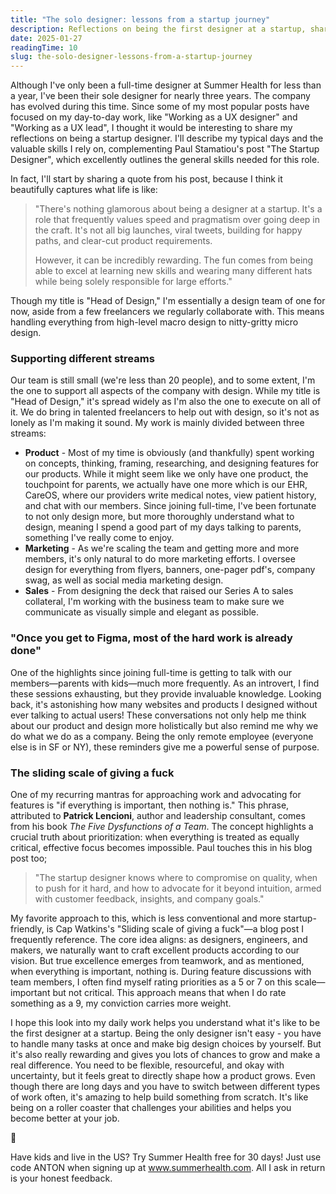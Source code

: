 ```yaml
---
title: "The solo designer: lessons from a startup journey"
description: Reflections on being the first designer at a startup, sharing insights about daily work, valuable skills, and the unique challenges and rewards of being a startup designer.
date: 2025-01-27
readingTime: 10
slug: the-solo-designer-lessons-from-a-startup-journey
---
```


Although I've only been a full-time designer at Summer Health for less than a year, I've been their sole designer for nearly three years. The company has evolved during this time. Since some of my most popular posts have focused on my day-to-day work, like "Working as a UX designer" and "Working as a UX lead", I thought it would be interesting to share my reflections on being a startup designer. I'll describe my typical days and the valuable skills I rely on, complementing Paul Stamatiou's post "The Startup Designer", which excellently outlines the general skills needed for this role.

In fact, I'll start by sharing a quote from his post, because I think it beautifully captures what life is like:

> "There's nothing glamorous about being a designer at a startup. It's a role that frequently values speed and pragmatism over going deep in the craft. It's not all big launches, viral tweets, building for happy paths, and clear-cut product requirements.  
>  
> However, it can be incredibly rewarding. The fun comes from being able to excel at learning new skills and wearing many different hats while being solely responsible for large efforts."

Though my title is "Head of Design," I'm essentially a design team of one for now, aside from a few freelancers we regularly collaborate with. This means handling everything from high-level macro design to nitty-gritty micro design.

### Supporting different streams

Our team is still small (we're less than 20 people), and to some extent, I'm the one to support all aspects of the company with design. While my title is "Head of Design," it's spread widely as I'm also the one to execute on all of it. We do bring in talented freelancers to help out with design, so it's not as lonely as I'm making it sound. My work is mainly divided between three streams:

* **Product** - Most of my time is obviously (and thankfully) spent working on concepts, thinking, framing, researching, and designing features for our products. While it might seem like we only have one product, the touchpoint for parents, we actually have one more which is our EHR, CareOS, where our providers write medical notes, view patient history, and chat with our members. Since joining full-time, I've been fortunate to not only design more, but more thoroughly understand what to design, meaning I spend a good part of my days talking to parents, something I've really come to enjoy.
* **Marketing** - As we're scaling the team and getting more and more members, it's only natural to do more marketing efforts. I oversee design for everything from flyers, banners, one-pager pdf's, company swag, as well as social media marketing design.
* **Sales** - From designing the deck that raised our Series A to sales collateral, I'm working with the business team to make sure we communicate as visually simple and elegant as possible.

### "Once you get to Figma, most of the hard work is already done"

One of the highlights since joining full-time is getting to talk with our members—parents with kids—much more frequently. As an introvert, I find these sessions exhausting, but they provide invaluable knowledge. Looking back, it's astonishing how many websites and products I designed without ever talking to actual users! These conversations not only help me think about our product and design more holistically but also remind me why we do what we do as a company. Being the only remote employee (everyone else is in SF or NY), these reminders give me a powerful sense of purpose.

### The sliding scale of giving a fuck

One of my recurring mantras for approaching work and advocating for features is "if everything is important, then nothing is." This phrase, attributed to **Patrick Lencioni**, author and leadership consultant, comes from his book _The Five Dysfunctions of a Team_. The concept highlights a crucial truth about prioritization: when everything is treated as equally critical, effective focus becomes impossible. Paul touches this in his blog post too;

> "The startup designer knows where to compromise on quality, when to push for it hard, and how to advocate for it beyond intuition, armed with customer feedback, insights, and company goals."

My favorite approach to this, which is less conventional and more startup-friendly, is Cap Watkins's "Sliding scale of giving a fuck"—a blog post I frequently reference. The core idea aligns: as designers, engineers, and makers, we naturally want to craft excellent products according to our vision. But true excellence emerges from teamwork, and as mentioned, when everything is important, nothing is. During feature discussions with team members, I often find myself rating priorities as a 5 or 7 on this scale—important but not critical. This approach means that when I do rate something as a 9, my conviction carries more weight.

I hope this look into my daily work helps you understand what it's like to be the first designer at a startup. Being the only designer isn't easy - you have to handle many tasks at once and make big design choices by yourself. But it's also really rewarding and gives you lots of chances to grow and make a real difference. You need to be flexible, resourceful, and okay with uncertainty, but it feels great to directly shape how a product grows. Even though there are long days and you have to switch between different types of work often, it's amazing to help build something from scratch. It's like being on a roller coaster that challenges your abilities and helps you become better at your job.

👶

Have kids and live in the US? Try Summer Health free for 30 days! Just use code ANTON when signing up at www.summerhealth.com. All I ask in return is your honest feedback. 